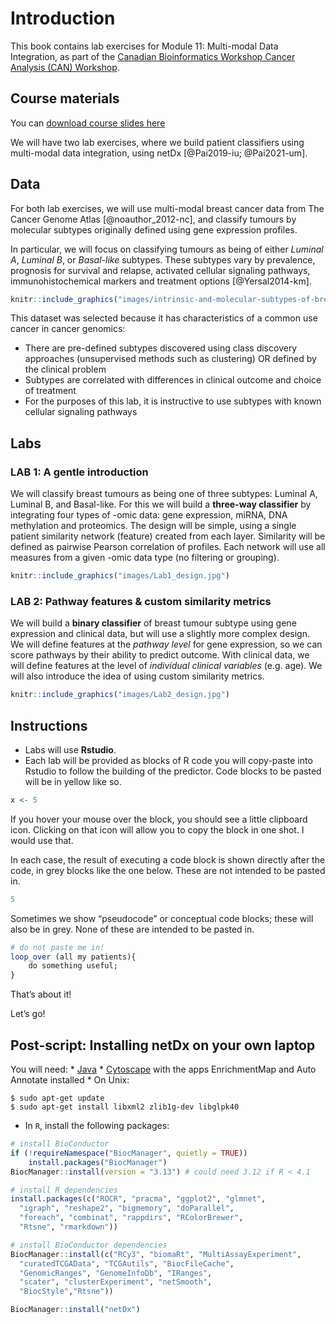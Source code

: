 # Introduction

This book contains lab exercises for Module 11: Multi-modal Data Integration, as part of the [Canadian Bioinformatics Workshop Cancer Analysis (CAN) Workshop](https://bioinformatics.ca/workshops/2021-cancer-analysis/).

## Course materials

You can [download course slides here](https://drive.google.com/file/d/1om3f86m3h8NWyCGHnim2mgFdc_n5Ym7M/view?usp=sharing)

We will have two lab exercises, where we build patient classifiers using multi-modal data integration, using netDx [@Pai2019-iu; @Pai2021-um]. 

## Data

<style>
p.caption {
  font-size: 0.6em;
}
</style>

For both lab exercises, we will use multi-modal breast cancer data from The Cancer Genome Atlas [@noauthor_2012-nc], and classify tumours by molecular subtypes originally defined using gene expression profiles. 

In particular, we will focus on classifying tumours as being of either *Luminal A*, *Luminal B*, or *Basal-like* subtypes. These subtypes vary by prevalence, prognosis for survival and relapse, activated cellular signaling pathways, immunohistochemical markers and treatment options [@Yersal2014-km]. 

```r
knitr::include_graphics("images/intrinsic-and-molecular-subtypes-of-breast-cancer.png")
```

This dataset was selected because it has characteristics of a common use cancer in cancer genomics:

* There are pre-defined subtypes discovered using class discovery approaches (unsupervised methods such as clustering) OR defined by the clinical problem
* Subtypes are correlated with differences in clinical outcome and choice of treatment 
* For the purposes of this lab, it is instructive to use subtypes with known cellular signaling pathways


## Labs

### LAB 1: A gentle introduction 

We will classify breast tumours as being one of three subtypes: Luminal A, Luminal B, and Basal-like. For this we will build a **three-way classifier** by integrating four types of -omic data: gene expression, miRNA, DNA methylation and proteomics. The design will be simple, using a single patient similarity network (feature) created from each layer. Similarity will be defined as pairwise Pearson correlation of profiles. Each network will use all measures from a given -omic data type (no filtering or grouping). 

```r
knitr::include_graphics("images/Lab1_design.jpg")
```

### LAB 2: Pathway features & custom similarity metrics

We will build a **binary classifier** of breast tumour subtype using gene expression and clinical data, but will use a slightly more complex design. We will define features at the *pathway level* for gene expression, so we can score pathways by their ability to predict outcome. With clinical data, we will define features at the level of *individual clinical variables* (e.g. age). We will also introduce the idea of using custom similarity metrics.

```r
knitr::include_graphics("images/Lab2_design.jpg")
```

## Instructions
* Labs will use **Rstudio**.
* Each lab will be provided as blocks of R code you will copy-paste into Rstudio to follow the building of the predictor. Code blocks to be pasted will be in yellow like so.

```r
x <- 5
```
If you hover your mouse over the block, you should see a little clipboard icon. Clicking on that icon will allow you to copy the block in one shot. I would use that.

In each case, the result of executing a code block is shown directly after the code, in grey blocks like the one below. These are not intended to be pasted in. 

```r
5
```

Sometimes we show "pseudocode" or conceptual code blocks; these will also be in grey. None of these are intended to be pasted in.
```r
# do not paste me in!
loop_over (all my patients){
    do something useful;
}
```

That's about it! 

Let's go!

## Post-script: Installing netDx on your own laptop

You will need:
* [Java](https://java.com/en/download/help/download_options.html)
* [Cytoscape](https://cytoscape.org/) with the apps EnrichmentMap and Auto Annotate installed
* On Unix: 
```{eval=FALSE}
$ sudo apt-get update
$ sudo apt-get install libxml2 zlib1g-dev libglpk40
 ```

* In `R`, install the following packages:
```r
# install BioConductor
if (!requireNamespace("BiocManager", quietly = TRUE))
    install.packages("BiocManager")
BiocManager::install(version = "3.13") # could need 3.12 if R < 4.1

# install R dependencies
install.packages(c("ROCR", "pracma", "ggplot2", "glmnet", 
  "igraph", "reshape2", "bigmemory", "doParallel", 
  "foreach", "combinat", "rappdirs", "RColorBrewer", 
  "Rtsne", "rmarkdown"))

# install BioConductor dependencies
BiocManager::install(c("RCy3", "biomaRt", "MultiAssayExperiment", 
  "curatedTCGAData", "TCGAutils", "BiocFileCache", 
  "GenomicRanges", "GenomeInfoDb", "IRanges", 
  "scater", "clusterExperiment", "netSmooth",  
  "BiocStyle","Rtsne"))

BiocManager::install("netDx")
```

